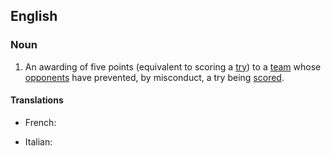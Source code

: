 ==English==

===Noun===
{{en-noun|head=[[penalty]] [[try]]|penalty tries}}

# {{context|rugby|lang=en}} An awarding of five points (equivalent to scoring a [[try]]) to a [[team]] whose [[opponents]] have prevented, by misconduct, a try being [[scored]].

====Translations====
{{trans-top|awarding of five points}}
* French: {{t|fr|essai de pénalité|m}}
{{trans-mid}}
* Italian: {{t|it|meta tecnica|f}}
{{trans-bottom}}